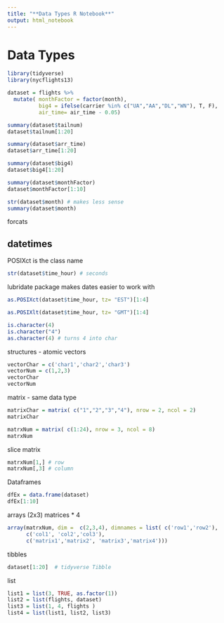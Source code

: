 ```yaml
---
title: "**Data Types R Notebook**"
output: html_notebook
---
```


# Data Types

```r
library(tidyverse)
library(nycflights13)

dataset = flights %>% 
  mutate( monthFactor = factor(month),
          big4 = ifelse(carrier %in% c("UA","AA","DL","WN"), T, F),
          air_time= air_time - 0.05)
```



```r
summary(dataset$tailnum)
dataset$tailnum[1:20]
```

```r
summary(dataset$arr_time)
dataset$arr_time[1:20]

```


```r
summary(dataset$big4)
dataset$big4[1:20]

```


```r
summary(dataset$monthFactor)
dataset$monthFactor[1:10]

```


```r
str(dataset$month) # makes less sense 
summary(dataset$month)

```


forcats

## datetimes
POSIXct is the class name
```r
str(dataset$time_hour) # seconds 

```
lubridate package makes dates easier to work with
```r
as.POSIXct(dataset$time_hour, tz= "EST")[1:4]

as.POSIXlt(dataset$time_hour, tz= "GMT")[1:4]
```


```r
is.character(4)
is.character("4")
as.character(4) # turns 4 into char
```



structures - atomic vectors 
```r
vectorChar = c('char1','char2','char3')
vectorNum = c(1,2,3)
vectorChar
vectorNum
```

matrix - same data type
```r

matrixChar = matrix( c("1","2","3","4"), nrow = 2, ncol = 2)
matrixChar

```

```r
matrxNum = matrix( c(1:24), nrow = 3, ncol = 8)
matrxNum
```

slice matrix
```r

matrxNum[1,] # row
matrxNum[,3] # column 
```


Dataframes 
```r

dfEx = data.frame(dataset)
dfEx[1:10]
```


arrays  (2x3) matrices * 4
```r
array(matrxNum, dim =  c(2,3,4), dimnames = list( c('row1','row2'),
      c('col1', 'col2','col3'),
      c('matrix1','matrix2', 'matrix3','matrix4')))

```

tibbles 
```r
dataset[1:20]  # tidyverse Tibble

```


list 
```r
list1 = list(3, TRUE, as.factor(1))
list2 = list(flights, dataset)
list3 = list(1, 4, flights )
list4 = list(list1, list2, list3)
```






























